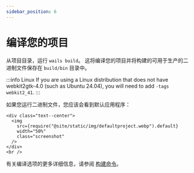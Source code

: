 ```yaml
---
sidebar_position: 6
---
```


# 编译您的项目

从项目目录，运行 `wails build`。 这将编译您的项目并将构建的可用于生产的二进制文件保存在 `build/bin` 目录中。

:::info Linux
If you are using a Linux distribution that does not have webkit2gtk-4.0 (such as Ubuntu 24.04), you will need to add `-tags webkit2_41`.
:::

如果您运行二进制文件，您应该会看到默认应用程序：

```mdx-code-block
<div class="text--center">
  <img
    src={require("@site/static/img/defaultproject.webp").default}
    width="50%"
    class="screenshot"
  />
</div>
<br />
```

有关编译选项的更多详细信息，请参阅 [构建命令](../reference/cli#构建)。
